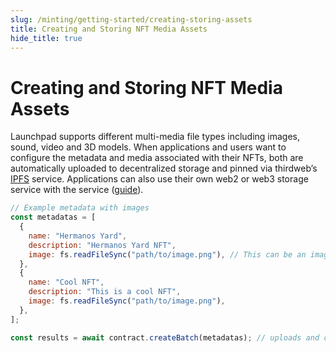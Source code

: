 ```yaml
---
slug: /minting/getting-started/creating-storing-assets
title: Creating and Storing NFT Media Assets
hide_title: true
---
```


# Creating and Storing NFT Media Assets

Launchpad supports different multi-media file types including images, sound, video and 3D models. When applications and users want to configure the metadata and media associated with their NFTs, both are automatically uploaded to decentralized storage and pinned via thirdweb’s [IPFS](/glossary/ipfs) service.
Applications can also use their own web2 or web3 storage service with the service ([guide](https://portal.thirdweb.com/storage/quickstart)).

```js
// Example metadata with images
const metadatas = [
  {
    name: "Hermanos Yard",
    description: "Hermanos Yard NFT",
    image: fs.readFileSync("path/to/image.png"), // This can be an image url or file
  },
  {
    name: "Cool NFT",
    description: "This is a cool NFT",
    image: fs.readFileSync("path/to/image.png"),
  },
];

const results = await contract.createBatch(metadatas); // uploads and creates the NFTs on chain
```
